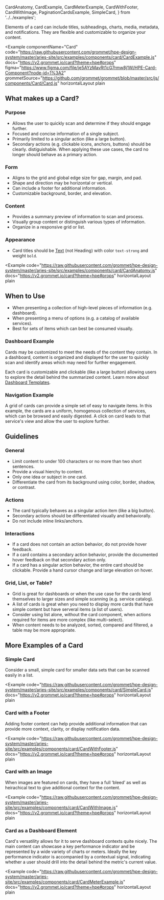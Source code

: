   CardAnatomy,
  CardExample,
  CardMeterExample,
  CardWithFooter,
  CardWithImage,
  PaginationCardsExample,
  SimpleCard,
} from '../../examples';

Elements of a card can include titles, subheadings, charts, media, metadata, and notifications. They are flexible and customizable to organize your content.

<Example
  componentName="Card"
  code="https://raw.githubusercontent.com/grommet/hpe-design-system/master/aries-site/src/examples/components/card/CardExample.js"
  docs="https://v2.grommet.io/card?theme=hpe#props"
  figma="https://www.figma.com/file/je5AYzMavRt1cG7rmw8j1W/HPE-Card-Component?node-id=1%3A2"
  grommetSource="https://github.com/grommet/grommet/blob/master/src/js/components/Card/Card.js"
  horizontalLayout
  plain
>
  <CardExample />
</Example>

## What makes up a Card?

### Purpose

- Allows the user to quickly scan and determine if they should engage further.
- Focused and concise information of a single subject.
- Primarily limited to a singular action (like a large button).
- Secondary actions (e.g. clickable icons, anchors, buttons) should be clearly.
  distiguishable. When applying these use cases, the card no longer should behave as a primary action.

### Form

- Aligns to the grid and global edge size for gap, margin, and pad.
- Shape and direction may be horizontal or vertical.
- Can include a footer for additional information.
- Customizable background, border, and elevation.

### Content

- Provides a summary preview of information to scan and process.
- Visually group content or distinguish various types of information.
- Organize in a responsive grid or list.

### Appearance

- Card titles should be [Text](/foundation/typography#text) (not Heading) with color `text-strong` and weight `bold`.

<Example
  code="https://raw.githubusercontent.com/grommet/hpe-design-system/master/aries-site/src/examples/components/card/CardAnatomy.js"
  docs="https://v2.grommet.io/card?theme=hpe#props"
  horizontalLayout
  plain
>
  <CardAnatomy />
</Example>

## When to Use

- When presenting a collection of high-level pieces of information (e.g. dashboard).
- When presenting a menu of options (e.g. a catalog of available services).
- Best for sets of items which can best be consumed visually.

### Dashboard Example

Cards may be customized to meet the needs of the content they contain.
In a dashboard, content is organized and displayed for the user to quickly
scan and identify areas which may need for further engagement.

Each card is customizable and clickable (like a large button) allowing users to explore
the detail behind the summarized content.
Learn more about [Dashboard Templates](/templates/dashboards).

<ExampleImagePreview
  label="See Cards in a Dashboard"
  href="/templates/dashboards"
  src="/cards-dashboard-example.png"
  alt="HPE Design System Cards Dashboard Example"
/>

### Navigation Example

A grid of cards can provide a simple set of easy to navigate items. In this example,
the cards are a uniform, homogenous collection of services, which can be browsed
and easily digested. A click on card leads to that service's view and allow the user
to explore further.

<ExampleImagePreview
  label="See Cards as Navigation"
  href="/templates/hub-and-spoke-navigation"
  src="/cards-navigation-example.png"
  alt="HPE Design System Card Navigation Example"
/>

## Guidelines

### General

- Limit content to under 100 characters or no more than two short sentences.
- Provide a visual hierchy to content.
- Only one idea or subject in one card.
- Differentiate the card from its background using color, border, shadow, or contrast.

### Actions

- The card typically behaves as a singular action item (like a big button).
- Secondary actions should be differentiated visually and behaviorally.
- Do not include inline links/anchors.

### Interactions

- If a card does not contain an action behavior, do not provide hover feedback.
- If a card contains a secondary action behavior, provide the documented hover feedback on that secondary action only.
- If a card has a singular action behavior, the entire card should be clickable. Provide a hand cursor change and large elevation on hover.

### Grid, List, or Table?

- Grid is great for dashboards or when the use case for the cards lend themselves
  to larger sizes and simple scanning (e.g. service catalog).
- A list of cards is great when you need to display more cards that have simple
  content but have serveral items (a list of users).
- Consider using list alone, without the card component, when actions required for
  items are more complex (like multi-select).
- When content needs to be analyzed, sorted, compared and filtered, a table may
  be more appropriate.

## More Examples of a Card

### Simple Card

Consider a small, simple card for smaller data sets that can be scanned easily in a list.

<Example
  code="https://raw.githubusercontent.com/grommet/hpe-design-system/master/aries-site/src/examples/components/card/SimpleCard.js"
  docs="https://v2.grommet.io/card?theme=hpe#props"
  horizontalLayout
  plain
>
  <SimpleCard />
</Example>

### Card with a Footer

Adding footer content can help provide additional information that can provide more context, clarity, or display notification data.

<Example
  code="https://raw.githubusercontent.com/grommet/hpe-design-system/master/aries-site/src/examples/components/card/CardWithFooter.js"
  docs="https://v2.grommet.io/card?theme=hpe#props"
  horizontalLayout
  plain
>
  <CardWithFooter />
</Example>

### Card with an Image

When images are featured on cards, they have a full ‘bleed’ as well as heirachical text to give additional context for the content.

<Example
  code="https://raw.githubusercontent.com/grommet/hpe-design-system/master/aries-site/src/examples/components/card/CardWithImage.js"
  docs="https://v2.grommet.io/card?theme=hpe#props"
  horizontalLayout
  plain
>
  <CardWithImage />
</Example>

### Card as a Dashboard Element

Card's versatility allows for it to serve dashboard contexts quite nicely. The main content can
showcase a key performance indicator and be represented by a wide variety of charts or meters. Ideally the
key performance indicator is accompanied by a contextual signal, indicating whether a user should
drill into the detail behind the metric's current value.

<Example
  code="https://raw.githubusercontent.com/grommet/hpe-design-system/master/aries-site/src/examples/components/card/CardMeterExample.js"
  docs="https://v2.grommet.io/card?theme=hpe#props"
  horizontalLayout
  plain
>
  <CardMeterExample />
</Example>
